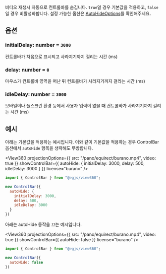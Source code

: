 
<OptionDescriptor type="boolean | AutoHideOptions" defaultVal="true" added="4.0.0" />

비디오 재생시 자동으로 컨트롤바를 숨깁니다.
`true`일 경우 기본값을 적용하고, `false`일 경우 비활성화합니다.
설정 가능한 옵션은 [AutoHideOptions](/docs/api/Plugin/Interface/AutoHideOptions)를 확인해주세요.

## 옵션
### initialDelay: number = `3000`
컨트롤바가 처음으로 표시되고 사라지기까지 걸리는 시간 (ms)

### delay: number = `0`
마우스가 컨트롤바 영역을 떠난 뒤 컨트롤바가 사라지기까지 걸리는 시간 (ms)

### idleDelay: number = `3000`
모바일이나 풀스크린 환경 등에서 사용자 입력이 없을 때 컨트롤바가 사라지기까지 걸리는 시간 (ms)

## 예시
아래는 기본값을 적용하는 예시입니다.
이와 같이 기본값을 적용하는 경우 ControlBar 옵션에서 `autoHide` 항목을 생략해도 무방합니다.

<View360
  projectionOptions={{
    src: "/pano/equirect/burano.mp4",
    video: true
  }}
  showControlBar={{ autoHide: {
    initialDelay: 3000,
    delay: 500,
    idleDelay: 3000
  } }}
  license="burano" />

```js
import { ControlBar } from "@egjs/view360";

new ControlBar({
  autoHide: {
    initialDelay: 3000,
    delay: 500,
    idleDelay: 3000
  }
})
```

아래는 autoHide 동작을 끄는 예시입니다.

<View360
  projectionOptions={{
    src: "/pano/equirect/burano.mp4",
    video: true
  }}
  showControlBar={{ autoHide: false }}
  license="burano" />

```js
import { ControlBar } from "@egjs/view360";

new ControlBar({
  autoHide: false
})
```
